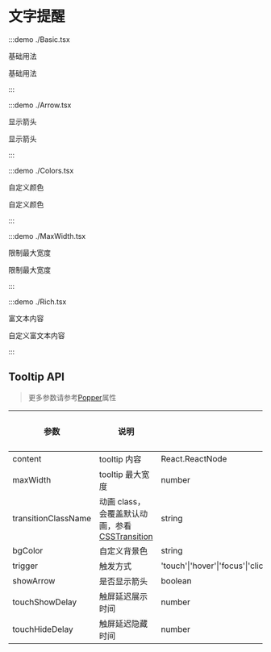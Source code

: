 # 文字提醒

:::demo ./Basic.tsx

基础用法

基础用法

:::

:::demo ./Arrow.tsx

显示箭头

显示箭头

:::

:::demo ./Colors.tsx

自定义颜色

自定义颜色

:::

:::demo ./MaxWidth.tsx

限制最大宽度

限制最大宽度

:::

:::demo ./Rich.tsx

富文本内容

自定义富文本内容

:::

## Tooltip API

> 更多参数请参考[Popper](/Popper)属性

| 参数 | 说明 | 类型 | 可选值 | 默认值 | 是否必填 |
| --- | --- | --- | --- | --- | --- |
| content | tooltip 内容 | React.ReactNode | - | - | true |
| maxWidth | tooltip 最大宽度 | number | - | - | false |
| transitionClassName | 动画 class，会覆盖默认动画，参看[CSSTransition](/CSSTransition) | string | - | 'xl-tooltip' | false |
| bgColor | 自定义背景色 | string | - | - | false |
| trigger | 触发方式 | 'touch'&#x007c;'hover'&#x007c;'focus'&#x007c;'click'&#x007c;'contextMenu'&#x007c;'custom'&#x007c;array | - | ['hover','touch'] | false |
| showArrow | 是否显示箭头 | boolean | - | - | false |
| touchShowDelay | 触屏延迟展示时间 | number | - | 1500 | false |
| touchHideDelay | 触屏延迟隐藏时间 | number | - | 0 | false |
